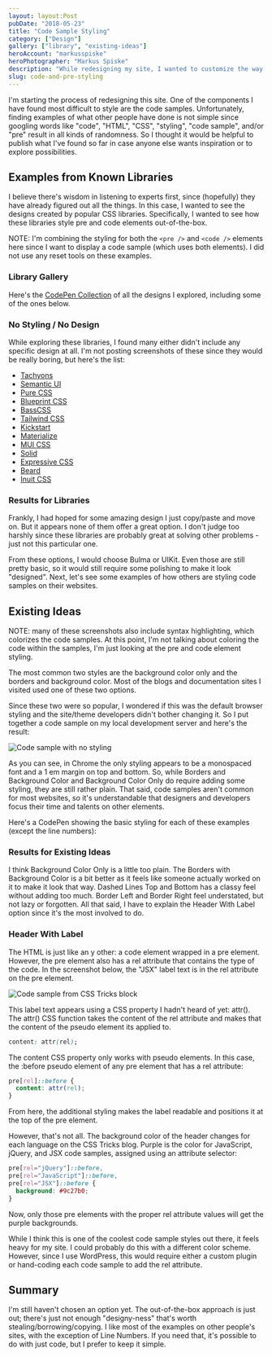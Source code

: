 ```yaml
---
layout: layout:Post
pubDate: "2018-05-23"
title: "Code Sample Styling"
category: ["Design"]
gallery: ["library", "existing-ideas"]
heroAccount: "markusspiske"
heroPhotographer: "Markus Spiske"
description: "While redesigning my site, I wanted to customize the way code samples are displayed. Let's look at the options I explored."
slug: code-and-pre-styling
---
```



I'm starting the process of redesigning this site. One of the components I have found most difficult to style are the code samples. Unfortunately, finding examples of what other people have done is not simple since googling words like "code", "HTML", "CSS", "styling", "code sample", and/or "pre" result in all kinds of randomness. So I thought it would be helpful to publish what I've found so far in case anyone else wants inspiration or to explore possibilities.

## Examples from Known Libraries

I believe there's wisdom in listening to experts first, since (hopefully) they have already figured out all the things. In this case, I wanted to see the designs created by popular CSS libraries. Specifically, I wanted to see how these libraries style pre and code elements out-of-the-box.

NOTE: I'm combining the styling for both the `<pre />` and `<code />` elements here since I want to display a code sample (which uses both elements). I did not use any reset tools on these examples.

### Library Gallery

<LibraryGallery />

Here's the [CodePen Collection](https://codepen.io/collection/nxqYdx/) of all the designs I explored, including some of the ones below.

### No Styling / No Design

While exploring these libraries, I found many either didn't include any specific design at all. I'm not posting screenshots of these since they would be really boring, but here's the list:

- [Tachyons](https://tachyons.io)
- [Semantic UI](https://semantic-ui.com)
- [Pure CSS](https://purecss.io)
- [Blueprint CSS](https://blueprintcss.io)
- [BassCSS](http://basscss.com)
- [Tailwind CSS](https://tailwindcss.com)
- [Kickstart](http://getkickstart.com)
- [Materialize](https://materializecss.com)
- [MUI CSS](https://www.muicss.com)
- [Solid](https://solid.buzzfeed.com)
- [Expressive CSS](http://johnpolacek.github.io/expressive-css/)
- [Beard](http://buildwithbeard.com)
- [Inuit CSS](https://github.com/inuitcss/inuitcss)

### Results for Libraries

Frankly, I had hoped for some amazing design I just copy/paste and move on. But it appears none of them offer a great option. I don't judge too harshly since these libraries are probably great at solving other problems - just not this particular one.

From these options, I would choose Bulma or UIKit. Even those are still pretty basic, so it would still require some polishing to make it look "designed". Next, let's see some examples of how others are styling code samples on their websites.

## Existing Ideas

NOTE: many of these screenshots also include syntax highlighting, which colorizes the code samples. At this point, I'm not talking about coloring the code within the samples, I'm just looking at the pre and code element styling.

<ExistingIdeasGallery />

The most common two styles are the background color only and the borders and background color. Most of the blogs and documentation sites I visited used one of these two options.

Since these two were so popular, I wondered if this was the default browser styling and the site/theme developers didn't bother changing it. So I put together a code sample on my local development server and here's the result:

![Code sample with no styling](/post/code-and-pre-styling/code-sample-with-no-styling.png "Code sample with no styling")

As you can see, in Chrome the only styling appears to be a monospaced font and a 1 em margin on top and bottom. So, while Borders and Background Color and Background Color Only do require adding some styling, they are still rather plain. That said, code samples aren't common for most websites, so it's understandable that designers and developers focus their time and talents on other elements.

Here's a CodePen showing the basic styling for each of these examples (except the line numbers):

<Codepen height="600px" id="bMMKrb" title="Styling Code Samples" />

### Results for Existing Ideas

I think Background Color Only is a little too plain. The Borders with Background Color is a bit better as it feels like someone actually worked on it to make it look that way. Dashed Lines Top and Bottom has a classy feel without adding too much. Border Left and Border Right feel understated, but not lazy or forgotten. All that said, I have to explain the Header With Label option since it's the most involved to do.

### Header With Label

The HTML is just like an y other: a code element wrapped in a pre element. However, the pre element also has a rel attribute that contains the type of the code. In the screenshot below, the "JSX" label text is in the rel attribute on the pre element.

![](/post/code-and-pre-styling/code-sample-css-tricks-jsx.png "Code sample from CSS Tricks block")

This label text appears using a CSS property I hadn't heard of yet: attr(). The attr() CSS function takes the content of the rel attribute and makes that the content of the pseudo element its applied to.

```css
content: attr(rel);
```

The content CSS property only works with pseudo elements. In this case, the :before pseudo element of any pre element that has a rel attribute:

```css
pre[rel]::before {
  content: attr(rel);
}
```

From here, the additional styling makes the label readable and positions it at the top of the pre element.

However, that's not all. The background color of the header changes for each language on the CSS Tricks blog. Purple is the color for JavaScript, jQuery, and JSX code samples, assigned using an attribute selector:

```css
pre[rel="jQuery"]::before,
pre[rel="JavaScript"]::before,
pre[rel="JSX"]::before {
  background: #9c27b0;
}
```

Now, only those pre elements with the proper rel attribute values will get the purple backgrounds.

While I think this is one of the coolest code sample styles out there, it feels heavy for my site. I could probably do this with a different color scheme. However, since I use WordPress, this would require either a custom plugin or hand-coding each code sample to add the rel attribute.

## Summary

I'm still haven't chosen an option yet. The out-of-the-box approach is just out; there's just not enough "designy-ness" that's worth stealing/borrowing/copying. I like most of the examples on other people's sites, with the exception of Line Numbers. If you need that, it's possible to do with just code, but I prefer to keep it simple.
